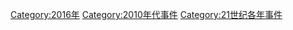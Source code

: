 {{year by category
|m=2
|c=0
|d=1
|y=6
|cat=事件
|sortkey=事件
}}
[[Category:2016年|Category:2016年]]
[[Category:2010年代事件|Category:2010年代事件]]
[[Category:21世纪各年事件|Category:21世纪各年事件]]